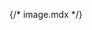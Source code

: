 {/* image.mdx */}


<Meta of={comStories} name="Docs"/>

<Title />
<Subtitle />
<Description />

> ## [Bootstrap ~5.3.0 Documentation on Images](https://getbootstrap.com/docs/5.3/content/images)
> * [Images](https://getbootstrap.com/docs/5.3/content/images)
> * [Responsive Images](https://getbootstrap.com/docs/5.3/content/images/#responsive-images)


<Canvas of={comStories.Image} />

## Properties
<Controls of={comStories.Image} />

<Stories of={comStories} />

## Attributes:
* `attributes`: HTML attributes for the img tag.

## Slots:
* N/A


### Examples

**Example #1:** Default system image
```
{% include 'varbase_components:image' %}
```

**Example #2:** Use the Image component with Responsive image
```
{% include 'varbase_components:image' with {
    responsive: true
  }
%}
```

**Example #3:** Use the Image component with align center, rounded, and thumbnails 
```
{% include 'varbase_components:image' with {
    align: 'center',
    responsive: true,
    rounded: true,
    thumbnails: true
  }
%}
```

**Example #3:** Use the Image component with align center, rounded, and thumbnails 
```
{% include 'varbase_components:image' with {
    align: 'center',
    responsive: true,
    rounded: true,
    thumbnails: true
    attributes: ["src": "https://www.vardot.com/sites/default/files/styles/de2e_standard/public/images/2019-12/nik-macmillan-yxemfqipr_e-unsplash-04_3.jpg"]
  }
%}
```


## Source code
[//]: # (Twig Template source code)
<Source code={templateSource} />
